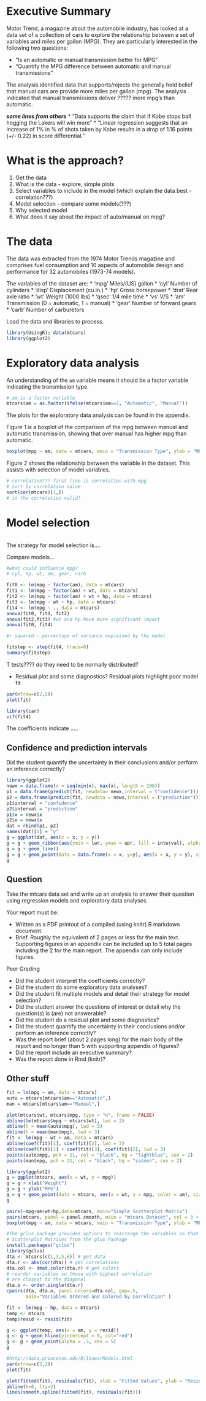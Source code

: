 # Executive Summary

Motor Trend, a magazine about the automobile industry, has looked at a data set of a collection of cars to explore the relationship between a set of variables and miles per gallon (MPG). They are particularly interested in the following two questions:

* "Is an automatic or manual transmission better for MPG"
* "Quantify the MPG difference between automatic and manual transmissions"

The analysis identified data that supports/rejects the generally held belief that manual cars are provide more miles per gallon (mpg).  The analysis indicated that manual transmissions deliver ????? more mpg's than automatic.

***some lines from others***
*	"Data supports the claim that if Kobe stops ball hogging the Lakers will win more"
*	"Linear regression suggests that an increase of 1% in % of shots taken by Kobe results in a drop of 1.16 points (+/- 0.22) in score differential."

# What is the approach?
1. Get the data
2. What is the data - explore, simple plots
3. Select variables to include in the model (which explain the data best - correlation???)
4. Model selection - compare some models(???)
5. Why selected model
6. What does it say about the impact of auto/manual on mpg?

# The data

The data was extracted from the 1974 Motor Trends magazine and comprises fuel consumption and 10 aspects of automobile design and performance for 32 automobiles (1973-74 models).

The variables of the dataset are:
* 'mpg'   Miles/(US) gallon
* 'cyl'	Number of cylinders
* 'disp'	Displacement (cu.in.)
* 'hp'	Gross horsepower
* 'drat'	Rear axle ratio
* 'wt'	Weight (1000 lbs)
* 'qsec'	1/4 mile time
* 'vs'	V/S
* 'am'	Transmission (0 = automatic, 1 = manual)
* 'gear'	Number of forward gears
* 'carb'	Number of carburetors

Load the data and libraries to process.
```r
library(UsingR); data(mtcars)
library(ggplot2)
```

# Exploratory data analysis

An understanding of the `am` variable means it should be a factor variable indicating the transmission type.

```r
# am is a factor variable
mtcars$am = as.factor(ifelse(mtcars$am==1, "Automatic", "Manual"))
```

The plots for the exploratory data analysis can be found in the appendix.

Figure 1 is a boxplot of the comparison of the mpg between manual and automatic transmission, showing that over manual has higher mpg than automatic.

```r
boxplot(mpg ~ am, data = mtcars, main = "Transmission Type", ylab = "MPG")
```

Figure 2 shows the relationship between the variable in the dataset.  This assists with selection of model variables.

```r
# correlation??? first line is correlation with mpg
# sort by correlation value
sort(cor(mtcars)[1,])
# is the correlation valid?
```

# Model selection

```r
```

The strategy for model selection is....

Compare models...

```r
#what could influence mpg?
# cyl, hp, wt, am, gear, carb

fit0 <- lm(mpg ~ factor(am), data = mtcars)
fit1 <- lm(mpg ~ factor(am) + wt, data = mtcars)
fit2 <- lm(mpg ~ factor(am) + wt + hp, data = mtcars)
fit3 <- lm(mpg ~ wt + hp, data = mtcars)
fit4 <- lm(mpg ~ ., data = mtcars)
anova(fit0, fit1, fit2)
anova(fit2,fit3) #wt and hp have more significant impact
anova(fit0, fit4)

#r squared - percentage of variance explained by the model

fitstep <- step(fit4, trace=0)
summary(fitstep)
```

T tests???? do they need to be normally distributed?

* Residual plot and some diagnostics?
Residual plots highlight poor model fit

```r
par(mfrow=c(2,2))
plot(fit)
```

```r
library(car)
vif(fit4)
```

The coefficients indicate .....


## Confidence and prediction intervals
Did the student quantify the uncertainty in their conclusions and/or perform an inference correctly?

```r
library(ggplot2)
newx = data.frame(x = seq(min(x), max(x), length = 100))
p1 = data.frame(predict(fit, newdata= newx,interval = ("confidence")))
p2 = data.frame(predict(fit, newdata = newx,interval = ("prediction")))
p1$interval = "confidence"
p2$interval = "prediction"
p1$x = newx$x
p2$x = newx$x
dat = rbind(p1, p2)
names(dat)[1] = "y"
g = ggplot(dat, aes(x = x, y = y))
g = g + geom_ribbon(aes(ymin = lwr, ymax = upr, fill = interval), alpha = 0.2)
g = g + geom_line()
g = g + geom_point(data = data.frame(x = x, y=y), aes(x = x, y = y), size = 4)
g
```

## Question

Take the mtcars data set and write up an analysis to answer their question using regression models and exploratory data analyses.

Your report must be:

* Written as a PDF printout of a compiled (using knitr) R markdown document.
* Brief. Roughly the equivalent of 2 pages or less for the main text. Supporting figures in an appendix can be included up to 5 total pages including the 2 for the main report. The appendix can only include figures.

Peer Grading

* Did the student interpret the coefficients correctly?
* Did the student do some exploratory data analyses?
* Did the student fit multiple models and detail their strategy for model selection?
* Did the student answer the questions of interest or detail why the question(s) is (are) not answerable?
* Did the student do a residual plot and some diagnostics?
* Did the student quantify the uncertainty in their conclusions and/or perform an inference correctly?
* Was the report brief (about 2 pages long) for the main body of the report and no longer than 5 with supporting appendix of figures?
* Did the report include an executive summary?
* Was the report done in Rmd (knitr)?

## Other stuff

```r
fit = lm(mpg ~ am, data = mtcars)
auto = mtcars[mtcars$am=="Automatic",]
man = mtcars[mtcars$am=="Manual",]

plot(mtcars$wt, mtcars$mpg, type = "n", frame = FALSE)
abline(lm(mtcars$mpg ~ mtcars$wt), lwd = 2)
abline(h = mean(auto$mpg), lwd = 3)
abline(h = mean(man$mpg), lwd = 3)
fit <- lm(mpg ~ wt + am, data = mtcars)
abline(coef(fit)[1], coef(fit)[2], lwd = 3)
abline(coef(fit)[1] + coef(fit)[3], coef(fit)[2], lwd = 3)
points(auto$mpg, pch = 21, col = "black", bg = "lightblue", cex = 2)
points(man$mpg, pch = 21, col = "black", bg = "salmon", cex = 2)

library(ggplot2)
g = ggplot(mtcars, aes(x = wt, y = mpg))
g = g + xlab("Weight")
g = g + ylab("MPG")
g = g + geom_point(data = mtcars, aes(x = wt, y = mpg, color = am), size = 4)
g

pairs(~mpg+am+wt+hp,data=mtcars, main="Simple Scatterplot Matrix")
pairs(mtcars, panel = panel.smooth, main = "mtcars Dataset", col = 3 + (mtcars$am == "Automatic"))
boxplot(mpg ~ am, data = mtcars, main = "Transmission Type", ylab = "MPG")

#The gclus package provides options to rearrange the variables so that those with higher correlations are closer to the principal diagonal. It can also color code the cells to reflect the size of the correlations.
# Scatterplot Matrices from the glus Package
install.packages("gclus")
library(gclus)
dta <- mtcars[c(1,3,5,6)] # get data
dta.r <- abs(cor(dta)) # get correlations
dta.col <- dmat.color(dta.r) # get colors
# reorder variables so those with highest correlation
# are closest to the diagonal
dta.o <- order.single(dta.r)
cpairs(dta, dta.o, panel.colors=dta.col, gap=.5,       
       main="Variables Ordered and Colored by Correlation" )

fit <- lm(mpg ~ hp, data = mtcars)
temp <- mtcars
temp$resid <- resid(fit)

g <- ggplot(temp, aes(x = am, y = resid))
g <- g + geom_hline(yintercept = 0, col="red")
g <- g + geom_point(alpha = .5, cex = 5)
g

#http://data.princeton.edu/R/linearModels.html
par(mfrow=c(2,2))
plot(fit)

plot(fitted(fit), residuals(fit), xlab = "Fitted Values", ylab = "Residuals")
abline(h=0, lty=2)
lines(smooth.spline(fitted(fit), residuals(fit)))
```
